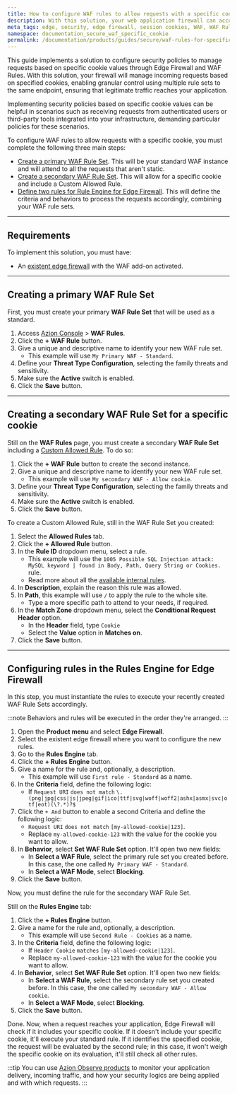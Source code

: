 ```yaml
---
title: How to configure WAF rules to allow requests with a specific cookie
description: With this solution, your web application firewall can accurately filter and manage incoming requests based on specified cookies.
meta_tags: edge, security, edge firewall, session cookies, WAF, WAF Rule Sets, allowlist
namespace: documentation_secure_waf_specific_cookie
permalink: /documentation/products/guides/secure/waf-rules-for-specific-cookie/
---
```


This guide implements a solution to configure security policies to manage requests based on specific cookie values through Edge Firewall and WAF Rules. With this solution, your firewall will manage incoming requests based on specified cookies, enabling granular control using multiple rule sets to the same endpoint, ensuring that legitimate traffic reaches your application.

Implementing security policies based on specific cookie values can be helpful in scenarios such as receiving requests from authenticated users or third-party tools integrated into your infrastructure, demanding particular policies for these scenarios.

To configure WAF rules to allow requests with a specific cookie, you must complete the following three main steps:

- [Create a primary WAF Rule Set](#creating-a-primary-waf-rule-set). This will be your standard WAF instance and will attend to all the requests that aren't static.
- [Create a secondary WAF Rule Set](#creating-a-secondary-waf-rule-set-for-a-specific-cookie). This will allow for a specific cookie and include a Custom Allowed Rule.
- [Define two rules for Rule Engine for Edge Firewall](#configuring-rules-in-the-rules-engine-for-edge-firewall). This will define the criteria and behaviors to process the requests accordingly, combining your WAF rule sets. 

---

## Requirements

To implement this solution, you must have:

- An [existent edge firewall](/en/documentation/products/guides/secure/edge-firewall-configure-main-settings/) with the WAF add-on activated.

---

## Creating a primary WAF Rule Set

First, you must create your primary **WAF Rule Set** that will be used as a standard.

1. Access [Azion Console](/en/documentation/products/guides/how-to-access-azion-console/) > **WAF Rules**.
2. Click the **+ WAF Rule** button. 
3. Give a unique and descriptive name to identify your new WAF rule set.
    - This example will use `My Primary WAF - Standard`.
4. Define your **Threat Type Configuration**, selecting the family threats and sensitivity. 
5. Make sure the **Active** switch is enabled.
6. Click the **Save** button.

---

## Creating a secondary WAF Rule Set for a specific cookie

Still on the **WAF Rules** page, you must create a secondary **WAF Rule Set** including a [Custom Allowed Rule](/en/documentation/products/secure/edge-firewall/web-application-firewall/custom-allowed-rules/). To do so:

1. Click the **+ WAF Rule** button to create the second instance. 
2. Give a unique and descriptive name to identify your new WAF rule set.
    - This example will use `My secondary WAF - Allow cookie`.
3. Define your **Threat Type Configuration**, selecting the family threats and sensitivity. 
4. Make sure the **Active** switch is enabled.
5. Click the **Save** button.

To create a Custom Allowed Rule, still in the WAF Rule Set you created: 

1. Select the **Allowed Rules** tab.
2. Click the **+ Allowed Rule** button. 
3. In the **Rule ID** dropdown menu, select a rule.
    - This example will use the `1005 Possible SQL Injection attack: MySQL keyword | found in Body, Path, Query String or Cookies.` rule. 
    - Read more about all the [available internal rules](/en/documentation/products/secure/edge-firewall/web-application-firewall/custom-allowed-rules/). 
4. In **Description**, explain the reason this rule was allowed.
5. In **Path**, this example will use `/` to apply the rule to the whole site.
    - Type a more specific path to attend to your needs, if required.
6. In the **Match Zone** dropdown menu, select the **Conditional Request Header** option.
    - In the **Header** field, type `Cookie`
    - Select the **Value** option in **Matches on**. 
7. Click the **Save** button.

---

## Configuring rules in the Rules Engine for Edge Firewall

In this step, you must instantiate the rules to execute your recently created WAF Rule Sets accordingly.

:::note
Behaviors and rules will be executed in the order they're arranged.
:::

1. Open the **Product menu** and select **Edge Firewall**.
2. Select the existent edge firewall where you want to configure the new rules.
3. Go to the **Rules Engine** tab. 
4. Click the **+ Rules Engine** button.
5. Give a name for the rule and, optionally, a description.
    - This example will use `First rule - Standard` as a name.
6. In the **Criteria** field, define the following logic:
    - If `Request URI` `does not match` `\.(png|jpg|css|js|jpeg|gif|ico|ttf|svg|woff|woff2|ashx|asmx|svc|otf|eot)(\?.*)?$`
7. Click the `+ And` button to enable a second Criteria and define the following logic:
    - `Request URI` `does not match` `[my-allowed-cookie|123]`.
    - Replace `my-allowed-cookie-123` with the value for the cookie you want to allow.
8. In **Behavior**, select **Set WAF Rule Set** option. It'll open two new fields:
    - In **Select a WAF Rule**, select the primary rule set you created before. In this case, the one called `My Primary WAF - Standard`.
    - In **Select a WAF Mode**, select **Blocking**.
9. Click the **Save** button.

Now, you must define the rule for the secondary WAF Rule Set.

Still on the **Rules Engine** tab:

1. Click the **+ Rules Engine** button.
2. Give a name for the rule and, optionally, a description.
    - This example will use `Second Rule - Cookies` as a name.
3.  In the **Criteria** field, define the following logic:
    - If `Header Cookie` `matches` `[my-allowed-cookie|123]`.
    - Replace `my-allowed-cookie-123` with the value for the cookie you want to allow.
4. In **Behavior**, select **Set WAF Rule Set** option. It'll open two new fields:
    - In **Select a WAF Rule**, select the secondary rule set you created before. In this case, the one called `My secondary WAF - Allow cookie`.
    - In **Select a WAF Mode**, select **Blocking**.
5. Click the **Save** button.

Done. Now, when a request reaches your application, Edge Firewall will check if it includes your specific cookie. If it doesn't include your specific cookie, it'll execute your standard rule. If it identifies the specified cookie, the request will be evaluated by the second rule; in this case, it won't weigh the specific cookie on its evaluation, it'll still check all other rules.

:::tip
You can use [Azion Observe products](/en/documentation/products/observe/overview/) to monitor your application delivery, incoming traffic, and how your security logics are being applied and with which requests.
:::